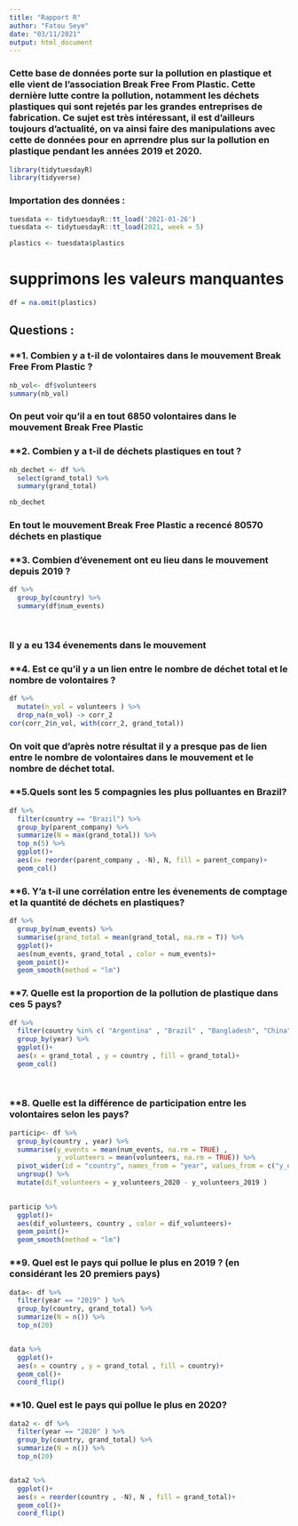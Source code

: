 ---
title: "Rapport R"
author: "Fatou Seye"
date: "03/11/2021"
output: html_document
---


###  Cette base de données porte sur la pollution en plastique et elle vient de l'association Break Free From Plastic. Cette dernière lutte contre la pollution, notamment les déchets plastiques qui sont rejetés par les grandes entreprises de fabrication. Ce sujet est très intéressant, il est d'ailleurs toujours d'actualité, on va ainsi faire des manipulations avec cette de données pour en aprrendre plus sur la pollution en plastique pendant les années 2019 et 2020. 

```{r}
library(tidytuesdayR)
library(tidyverse)
```


### Importation des données :

```{r}
tuesdata <- tidytuesdayR::tt_load('2021-01-26')
tuesdata <- tidytuesdayR::tt_load(2021, week = 5)
```


```{r}
plastics <- tuesdata$plastics

```

# supprimons les valeurs manquantes 
```{r}
df = na.omit(plastics)
```


## Questions : 

### **1. Combien y a t-il de volontaires dans le mouvement Break Free From Plastic ?

```{r}

nb_vol<- df$volunteers
summary(nb_vol)


```



### On peut voir qu'il a en tout 6850 volontaires dans le mouvement Break Free Plastic

### **2. Combien y a t-il de déchets plastiques en tout ?

```{r}
nb_dechet <- df %>% 
  select(grand_total) %>% 
  summary(grand_total)

nb_dechet
```
### En tout le mouvement Break Free Plastic a recencé 80570 déchets en plastique 


### **3. Combien d'évenement ont eu lieu dans le mouvement depuis 2019 ?

```{r}

df %>% 
  group_by(country) %>% 
  summary(df$num_events)

 

```

### Il y a eu 134 évenements dans le mouvement


### **4. Est ce qu'il y a un lien entre le nombre de déchet total et le nombre de volontaires ?

```{r}

df %>% 
  mutate(n_vol = volunteers ) %>% 
  drop_na(n_vol) -> corr_2
cor(corr_2$n_vol, with(corr_2, grand_total))

```
### On voit que d'après notre résultat il y a presque pas de lien entre le nombre de volontaires dans le mouvement et le nombre de déchet total.


### **5.Quels sont les 5 compagnies les plus polluantes en Brazil?

```{r}
df %>% 
  filter(country == "Brazil") %>% 
  group_by(parent_company) %>% 
  summarize(N = max(grand_total)) %>% 
  top_n(5) %>% 
  ggplot()+
  aes(x= reorder(parent_company , -N), N, fill = parent_company)+
  geom_col()


```



### **6. Y'a t-il une corrélation entre les évenements de comptage et la quantité de déchets en plastiques?


```{r}
df %>% 
  group_by(num_events) %>% 
  summarise(grand_total = mean(grand_total, na.rm = T)) %>% 
  ggplot()+
  aes(num_events, grand_total , color = num_events)+
  geom_point()+
  geom_smooth(method = "lm")

```




### **7. Quelle est la proportion de la pollution de plastique dans ces 5 pays?

```{r}
df %>% 
  filter(country %in% c( "Argentina" , "Brazil" , "Bangladesh", "China" ,"Canada")) %>% 
  group_by(year) %>% 
  ggplot()+
  aes(x = grand_total , y = country , fill = grand_total)+
  geom_col()
  
  
```


### **8. Quelle est la différence de participation entre les volontaires selon les pays?

```{r}
particip<- df %>% 
  group_by(country , year) %>% 
  summarise(y_events = mean(num_events, na.rm = TRUE) ,
            y_volunteers = mean(volunteers, na.rm = TRUE)) %>% 
  pivot_wider(id = "country", names_from = "year", values_from = c("y_events" , "y_volunteers")) %>% 
  ungroup() %>% 
  mutate(dif_volunteers = y_volunteers_2020 - y_volunteers_2019 ) 
  

```


```{r}
particip %>% 
  ggplot()+
  aes(dif_volunteers, country , color = dif_volunteers)+
  geom_point()+
  geom_smooth(method = "lm")
```


### **9. Quel est le pays qui pollue le plus en 2019 ? (en considérant les 20 premiers pays)

```{r}
data<- df %>% 
  filter(year == "2019" ) %>% 
  group_by(country, grand_total) %>% 
  summarize(N = n()) %>% 
  top_n(20)


data %>% 
  ggplot()+
  aes(x = country , y = grand_total , fill = country)+
  geom_col()+
  coord_flip()

```

### **10. Quel est le pays qui pollue le plus en 2020?

```{r}

data2 <- df %>% 
  filter(year == "2020" ) %>% 
  group_by(country, grand_total) %>% 
  summarize(N = n()) %>% 
  top_n(20)


data2 %>% 
  ggplot()+
  aes(x = reorder(country , -N), N , fill = grand_total)+
  geom_col()+
  coord_flip()

```


